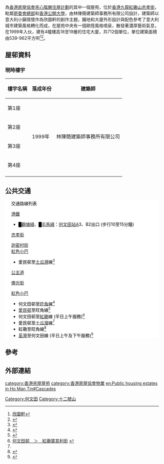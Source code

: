 {{for|中餐館|香港洲際酒店}}
{{HKPublicHousing |
| housename = 欣圖軒<br>Cascades
| authority = HKHS
| photo = Cascades, Hong Kong.jpg
| phototitle = 
| district = 九龍城區
| type = 4
| year = 1999年
| blocknumber = 4
| rentalflats = 712
| flatsize = 541 - 965
| household = 
| auth = 
| website = [http://www.hkhs.com/chi/business/32.asp?contentid=1&estid=32 欣圖軒]
}}
{{engname|欣圖軒|Cascades}}為[[香港房屋協會|香港房屋協會]][[夾心階層住屋計劃|夾心階層住屋計劃]]的其中一個屋苑，位於[[香港|香港]][[九龍|九龍]][[十二號山|紅磡山]][[忠孝街|忠孝街]]，毗鄰[[香港房屋委員會|房委會總部]]和[[香港都會大學|香港公開大學]]，由林陳簡建築師事務所有限公司設計，建築師以意大利小鎭情懷作為欣圖軒的創作主題，鋪地和大廈外形設計與配色參考了意大利城市建築風格轉化而成，在屋苑中央有一個歐陸風格噴泉，散發著濃厚藝術氣息，在1999年入伙，建有4幢樓高18至19層的住宅大廈，共712個單位，單位建築面積由539-962平方呎<ref>[http://hk.myblog.yahoo.com/cascades-value/article?mid=11 欣圖軒]{{Dead link}}</ref><ref>{{Cite web |url=http://www.hkhs.com/chi/business/32.asp?contentid=1&estid=32 |title=欣圖軒 |access-date=2009-11-12 |archive-url=https://web.archive.org/web/20100208224315/http://www.hkhs.com/chi/business/32.asp?contentid=1&estid=32 |archive-date=2010-02-08 |dead-url=yes }}</ref>。

==屋邨資料==
===現時樓宇===
{| class="wikitable" style="text-align: center"
|-
! 樓宇名稱 !! 落成年份 
!建築師
|-
| 第1座 || rowspan="4" | 1999年
| rowspan="4" |林陳簡建築師事務所有限公司
|-
| 第2座
|-
| 第3座
|-
| 第4座
|-
|}

==公共交通==
<div class="NavFrame collapsed" style="color: black; background-color: #FFFFFF; margin: 0 auto; padding: 0 10px; text-align: left;"><div class="NavHead" style="background-color: #FFFFFF; margin: 0 auto; padding: 0 10px; font-weight:normal;">交通路線列表</div><div class="NavContent" style="background-color: #FFFFFF; margin: 0 auto; padding: 0 10px;">
;[[港鐵|港鐵]]
*<font color="{{觀塘綫色彩}}">█</font>[[觀塘綫|觀塘綫]]、<font color="{{屯馬綫色彩}}">█</font>[[屯馬綫|屯馬綫]]：[[何文田站|何文田站]]A3、B2出口 (步行10至15分鐘)

;[[忠孝街|忠孝街]]
{{九龍新界巴士簡單列表|7B|8|18|41|45}}
{{過海隧道巴士簡單列表|109}}
{{大嶼山巴士簡單列表|A20|E21A}}
;[[迦密村街|迦密村街]]
;[[紅色小巴|紅色小巴]]
*愛民邨至[[土瓜灣|土瓜灣]]線<ref name="#1">{{Cite web |url=http://www.16seats.net/chi/rmb/r_k18.html |title=土瓜灣譚公道　—　愛民邨 |access-date=2016-09-29 |archive-date=2017-06-10 |archive-url=https://web.archive.org/web/20170610054538/http://www.16seats.net/chi/rmb/r_k18.html |dead-url=no }}</ref>

;[[公主道|公主道]]
{{過海隧道巴士簡單列表|103|113|170|182|N170|N182|N373}}

;[[佛光街|佛光街]]
{{九龍新界巴士簡單列表|8|17|18|41|45}}
{{大嶼山巴士簡單列表|A20|E21A}}
{{九龍專線小巴簡單列表|8|8S|27M|27MS|28M}}

;[[紅色小巴|紅色小巴]]
*何文田邨至[[旺角|旺角]]線<ref>{{Cite web |url=http://www.16seats.net/chi/rmb/r_k72.html |title=何文田邨　—　旺角花園街 |access-date=2016-09-29 |archive-date=2016-10-28 |archive-url=https://web.archive.org/web/20161028065710/http://www.16seats.net/chi/rmb/r_k72.html |dead-url=no }}</ref>
*[[愛民邨|愛民邨]]至旺角線<ref>{{Cite web |url=http://www.16seats.net/chi/rmb/r_k73.html |title=愛民邨　—　旺角花園街 |access-date=2016-09-29 |archive-date=2016-09-18 |archive-url=https://web.archive.org/web/20160918175624/http://www.16seats.net/chi/rmb/r_k73.html |dead-url=no }}</ref>
*何文田邨至[[紅磡|紅磡]]線 (平日上午服務)<ref>[http://www.16seats.net/chi/rmb/r_k74.html 何文田邨　＞　紅磡寶其利街] {{Wayback|url=http://www.16seats.net/chi/rmb/r_k74.html |date=20161002130339 }}</ref>
*愛民邨至[[土瓜灣|土瓜灣]]線<ref name="#1"/>
*紅磡至旺角線<ref>{{Cite web |url=http://www.16seats.net/chi/rmb/r_k71.html |title=紅磡寶其利街　—　旺角始創中心 |access-date=2016-09-29 |archive-date=2017-01-03 |archive-url=https://web.archive.org/web/20170103151337/http://www.16seats.net/chi/rmb/r_k71.html |dead-url=no }}</ref>
*[[荃灣|荃灣]]至何文田線 (平日上午及下午服務)<ref>{{Cite web |url=http://www.16seats.net/chi/rmb/r_kn41.html |title=荃灣荃灣街市街　—　何文田 |access-date=2016-09-29 |archive-date=2016-09-21 |archive-url=https://web.archive.org/web/20160921012420/http://www.16seats.net/chi/rmb/r_kn41.html |dead-url=no }}</ref>

</div></div>

== 參考 ==
{{reflist|33em}}
{{noteFoot}}
==外部連結==
{{DEFAULTSORT:cascades}}
[[Category:何文田|Category:何文田]]
[[Category:十二號山|Category:十二號山]]
[[category:香港夾屋屋苑|category:香港夾屋屋苑]]
[[category:香港房屋協會物業|category:香港房屋協會物業]]
[[en:Public_housing_estates_in_Ho_Man_Tin#Cascades|en:Public housing estates in Ho Man Tin#Cascades]]